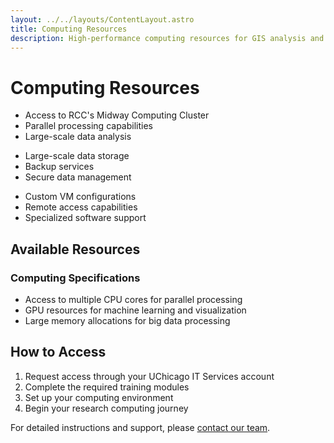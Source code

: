 ```yaml
---
layout: ../../layouts/ContentLayout.astro
title: Computing Resources
description: High-performance computing resources for GIS analysis and processing
---
```


# Computing Resources

<div className="grid grid-cols-1 md:grid-cols-2 lg:grid-cols-3 gap-6 my-8">
  <Card title="High-Performance Computing">
    <Icon name="lucide:cpu" className="h-8 w-8 mb-4 text-primary" />
    <ul className="space-y-2 text-sm">
      <li>Access to RCC's Midway Computing Cluster</li>
      <li>Parallel processing capabilities</li>
      <li>Large-scale data analysis</li>
    </ul>
  </Card>

  <Card title="Storage Solutions">
    <Icon name="lucide:database" className="h-8 w-8 mb-4 text-primary" />
    <ul className="space-y-2 text-sm">
      <li>Large-scale data storage</li>
      <li>Backup services</li>
      <li>Secure data management</li>
    </ul>
  </Card>

  <Card title="Virtual Machines">
    <Icon name="lucide:monitor" className="h-8 w-8 mb-4 text-primary" />
    <ul className="space-y-2 text-sm">
      <li>Custom VM configurations</li>
      <li>Remote access capabilities</li>
      <li>Specialized software support</li>
    </ul>
  </Card>
</div>

## Available Resources

<div className="bg-muted p-6 rounded-lg my-8">
  <h3 className="text-xl font-semibold mb-4">Computing Specifications</h3>
  <ul className="space-y-3">
    <li className="flex items-start">
      <Icon name="lucide:check-circle" className="h-5 w-5 text-primary mr-2 mt-1" />
      <span>Access to multiple CPU cores for parallel processing</span>
    </li>
    <li className="flex items-start">
      <Icon name="lucide:check-circle" className="h-5 w-5 text-primary mr-2 mt-1" />
      <span>GPU resources for machine learning and visualization</span>
    </li>
    <li className="flex items-start">
      <Icon name="lucide:check-circle" className="h-5 w-5 text-primary mr-2 mt-1" />
      <span>Large memory allocations for big data processing</span>
    </li>
  </ul>
</div>

## How to Access

1. Request access through your UChicago IT Services account
2. Complete the required training modules
3. Set up your computing environment
4. Begin your research computing journey

For detailed instructions and support, please [contact our team](/contact). 